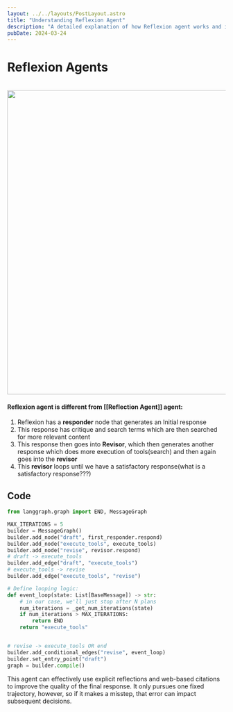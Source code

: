 ```yaml
---
layout: ../../layouts/PostLayout.astro
title: "Understanding Reflexion Agent"
description: "A detailed explanation of how Reflexion agent works and its differences from Reflection Agent"
pubDate: 2024-03-24
---
```


# Reflexion Agents
<br/>

<img src="/reflexion.png" width="700"/>


#### Reflexion  agent is different from [[Reflection Agent]] agent:

1. Reflexion has a **responder** node that generates an Initial response
2. This response has critique and search terms which are then searched for more relevant content
3. This response then goes into **Revisor**, which then generates another response which does more execution of tools(search) and then again goes into the **revisor**
4. This **revisor** loops until we have a satisfactory response(what is a satisfactory response???) 


## Code 

```python
from langgraph.graph import END, MessageGraph

MAX_ITERATIONS = 5
builder = MessageGraph()
builder.add_node("draft", first_responder.respond)
builder.add_node("execute_tools", execute_tools)
builder.add_node("revise", revisor.respond)
# draft -> execute_tools
builder.add_edge("draft", "execute_tools")
# execute_tools -> revise
builder.add_edge("execute_tools", "revise")

# Define looping logic:
def event_loop(state: List[BaseMessage]) -> str:
    # in our case, we'll just stop after N plans
    num_iterations = _get_num_iterations(state)
    if num_iterations > MAX_ITERATIONS:
        return END
    return "execute_tools"


# revise -> execute_tools OR end
builder.add_conditional_edges("revise", event_loop)
builder.set_entry_point("draft")
graph = builder.compile()


```

This agent can effectively use explicit reflections and web-based citations to improve the quality of the final response. It only pursues one fixed trajectory, however, so if it makes a misstep, that error can impact subsequent decisions.


























